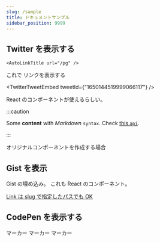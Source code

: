 ```yaml
---
slug: /sample
title: ドキュメントサンプル
sidebar_position: 9999
---
```


## Twitter を表示する

```
<AutoLinkTitle url="/pg" />
```

これで <AutoLinkTitle url="/pg" /> リンクを表示する

<TwitterTweetEmbed tweetId={"1650144519999066117"} />

React のコンポーネントが使えるらしい。

:::caution

Some **content** with _Markdown_ `syntax`. Check [this `api`](#).

:::

オリジナルコンポーネントを作成する場合

## Gist を表示

<!-- <ReactEmbedGist gist="99dd53485029bf20bdb91152e7bc6be8" file="list_test.py" /> -->

Gist の埋め込み。
これも React のコンポーネント。

[Link は slug で指定したパスでも OK](/blog)

## CodePen を表示する

<CodePen user="fereria" slug="qBMPYJN" height={500} />

<Marker>マーカー</Marker>
<Marker color="cyan">マーカー</Marker>
<Marker color="pink">マーカー</Marker>
